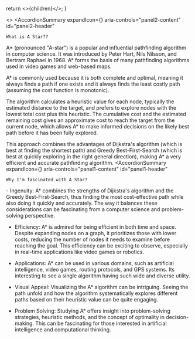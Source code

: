 
  return <>{children}</>;
}

<>
<Accordion>
<AccordionSummary
    expandIcon={<ExpandMoreIcon />}
    aria-controls="panel2-content"
    id="panel2-header"
>
    What is A Star??
</AccordionSummary>
<AccordionDetails>
A* (pronounced "A-star") is a popular and influential pathfinding algorithm in computer science. It was introduced by Peter Hart, Nils Nilsson, and Bertram Raphael in 1968. A* forms the basis of many pathfinding algorithms used in video games and web-based maps.

A* is commonly used because it is both complete and optimal, meaning it always finds a path if one exists and it always finds the least costly path (assuming the cost function is monotonic).

The algorithm calculates a heuristic value for each node, typically the estimated distance to the target, and prefers to explore nodes with the lowest total cost plus this heuristic. The cumulative cost and the estimated remaining cost gives an approximate cost to reach the target from the current node, which allows A* to make informed decisions on the likely best path before it has been fully explored. 

This approach combines the advantages of Dijkstra's algorithm (which is best at finding the shortest path) and Greedy Best-First-Search (which is best at quickly exploring in the right general direction), making A* a very efficient and accurate pathfinding algorithm.
</AccordionDetails>
</Accordion>
<Accordion>
<AccordionSummary
    expandIcon={<ExpandMoreIcon />}
    aria-controls="panel1-content"
    id="panel1-header"
>
    Why I'm fascinated with A Star?
</AccordionSummary>
<AccordionDetails>
- Ingenuity: A* combines the strengths of Dijkstra's algorithm and the Greedy Best-First-Search, thus finding the most cost-effective path while also doing it quickly and accurately. The way it balances these considerations can be fascinating from a computer science and problem-solving perspective.

- Efficiency: A* is admired for being efficient in both time and space. Despite expanding nodes on a graph, it prioritizes those with lower costs, reducing the number of nodes it needs to examine before reaching the goal. This efficiency can be exciting to observe, especially in real-time applications like video games or robotics.

- Applications: A* can be used in various domains, such as artificial intelligence, video games, routing protocols, and GPS systems. Its interesting to see a single algorithm having such wide and diverse utility.

- Visual Appeal: Visualizing the A* algorithm can be intriguing. Seeing the path unfold and how the algorithm systematically explores different paths based on their heuristic value can be quite engaging.

- Problem Solving: Studying A* offers insight into problem-solving strategies, heuristic methods, and the concept of optimality in decision-making. This can be fascinating for those interested in artificial intelligence and computational thinking.

</AccordionDetails>
</Accordion>
</>